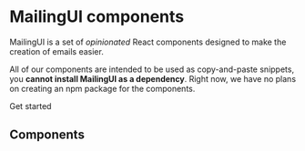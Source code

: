 
# MailingUI components

MailingUI is a set of _opinionated_ React components designed to make the creation of emails easier.

All of our components are intended to be used as copy-and-paste snippets, you **cannot install MailingUI
as a dependency**.
Right now, we have no plans on creating an npm package for the components.

<CTA href="/docs/getting-started" color="white" className="w-full md:w-auto">
  Get started
</CTA>

## Components

<ComponentsPreview preloadImages={true} />
